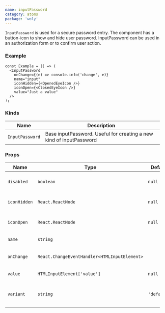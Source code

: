 ```yaml
---
name: inputPassword
category: atoms
package: 'woly'
---
```



`InputPassword` is used for a secure password entry.
The component has a button-icon to show and hide user password. InputPassword can be used in an authorization form or to confirm user action.

### Example

<InputPasswordExample />

```tsx
const Example = () => (
  <InputPassword
    onChange={(e) => console.info('change', e)}
    name="input"
    iconHidden={<OpenedEyeIcon />}
    iconOpen={<ClosedEyeIcon />}
    value="Just a value"
  />
);
```

### Kinds

| Name            | Description                                                         |
| --------------- | ------------------------------------------------------------------- |
| `InputPassword` | Base inputPassword. Useful for creating a new kind of inputPassword |

### Props

| Name         | Type                                         | Default     | Description                                   |
| ------------ | -------------------------------------------- | ----------- | --------------------------------------------- |
| `disabled`   | `boolean`                                    | `null`      | HTML disabled attribute                       |
| `iconHidden` | `React.ReactNode`                            | `null`      | Replace base icon to hide password            |
| `iconOpen`   | `React.ReactNode`                            | `null`      | Replace base icon to show password            |
| `name`       | `string`                                     |             | HTML name attribute                           |
| `onChange`   | `React.ChangeEventHandler<HTMLInputElement>` |             | Callback when input is changed                |
| `value`      | `HTMLInputElement['value']`                  | `null`      | HTML value attribute                          |
| `variant`    | `string`                                     | `'default'` | Variant prop to style InputPassword component |
